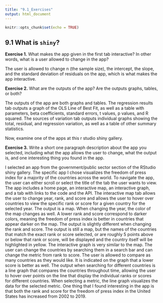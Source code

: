 ```yaml
---
title: "9.1_Exercises"
output: html_document
---
```


```r
knitr::opts_chunk$set(echo = TRUE)
```

## 9.1 What is ```shiny```?

__Exercise 1.__ What makes the app given in the first tab interactive? In other words, what is a user allowed to change in the app?

The user is allowed to change n (the sample size), the intercept, the slope, and the standard deviation of residuals on the app, which is what makes the app interactive. 

__Exercise 2.__ What are the outputs of the app? Are the outputs graphs, tables, or both?

The outputs of the app are both graphs and tables. The regression results tab outputs a graph of the OLS Line of Best Fit, as well as a table with parameters, beta coefficients, standard errors, t values, p values, and R squared. The sources of variation tab outputs individual graphs showing the total, residual, and regression variation, as well as a table of other summary statistics.

Now, examine one of the apps at this r studio shiny gallery.

__Exercise 3.__ Write a short one paragraph description about the app you selected, including what the app allows the user to change, what the output is, and one interesting thing you found in the app.

I selected an app from the government/public sector section of the RStudio shiny gallery. The specific app I chose visualizes the freedom of press index for a majority of the countries across the world. To navigate the app, the user can either scroll or select the title of the tab the user wants to view. The app includes a home page, an interactive map, an interactive graph, and a tab with links to the code and the API. The interactive map tab allows the user to change year, rank, and score and allows the user to hover over countries to view the specific rank or score for a given country for the selected year. The output is a map. When changing the year, the color of the map changes as well. A lower rank and score correspond to darker colors, meaning the freedom of press index is better in countries that appear darker on the map. The output is slightly different when changing the rank and score. The output is still a map, but the names of the countries that match the exact rank or score selected, or are roughly 5 points above or below that rank or score, will be displayed and the country itself will be highlighted in yellow. The interactive graph is very similar to the map. The user can change the countries by searching them in a search bar and can change the metric from rank to score. The user is allowed to compare as many countries as they would like. It is indicated on the graph that a lower score is better as well. The output when searching for different countries is a line graph that compares the countries throughout time, allowing the user to hover over points on the line that display the individual ranks or scores for different countries. When selecting a metric, the line graph visualizes the data for the selected metric. One thing that I found interesting in the app is that both the rank and score for the freedom of press index in the United States has increased from 2002 to 2019. 


